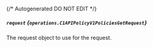 {/* Autogenerated DO NOT EDIT  */}

##### `request` *{`operations.C1APIPolicyV1PoliciesGetRequest`}*
The request object to use for the request.

<Collapsible openLabel={Labels.showProperties} closeLabel={Labels.hideProperties}>
  <C1APIPolicyV1PoliciesGetRequest />
</Collapsible>


